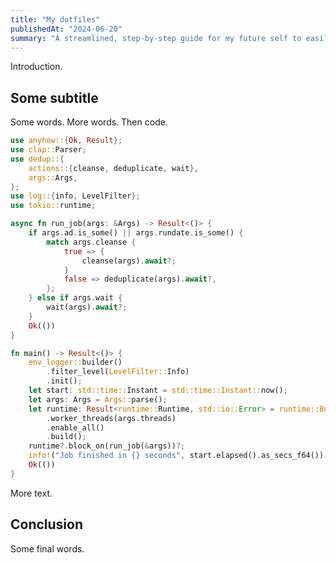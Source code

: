 ```yaml
---
title: "My dotfiles"
publishedAt: "2024-06-20"
summary: "A streamlined, step-by-step guide for my future self to easily and reliably set up macOS for software development."
---
```


Introduction.

## Some subtitle

Some words. More words. Then code.

```rust
use anyhow::{Ok, Result};
use clap::Parser;
use dedup::{
    actions::{cleanse, deduplicate, wait},
    args::Args,
};
use log::{info, LevelFilter};
use tokio::runtime;

async fn run_job(args: &Args) -> Result<()> {
    if args.ad.is_some() || args.rundate.is_some() {
        match args.cleanse {
            true => {
                cleanse(args).await?;
            }
            false => deduplicate(args).await?,
        };
    } else if args.wait {
        wait(args).await?;
    }
    Ok(())
}

fn main() -> Result<()> {
    env_logger::builder()
        .filter_level(LevelFilter::Info)
        .init();
    let start: std::time::Instant = std::time::Instant::now();
    let args: Args = Args::parse();
    let runtime: Result<runtime::Runtime, std::io::Error> = runtime::Builder::new_multi_thread()
        .worker_threads(args.threads)
        .enable_all()
        .build();
    runtime?.block_on(run_job(&args))?;
    info!("Job finished in {} seconds", start.elapsed().as_secs_f64());
    Ok(())
}
```

More text.

## Conclusion

Some final words.
